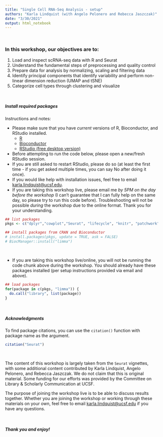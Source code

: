```yaml
---
title: "Single Cell RNA-Seq Analysis - setup" 
authors: "Karla Lindquist (with Angelo Pelonero and Rebecca Jaszczak)"
date: "3/30/2021"
output: html_notebook
---
```


<br/>

### In this workshop, our objectives are to:  

1. Load and inspect scRNA-seq data with R and Seurat 
2. Understand the fundamental steps of preprocessing and quality control
3. Prepare data for analysis by normalizing, scaling and filtering data  
4. Identify principal components that identify variability and perform non-linear dimension reduction (UMAP and tSNE)
5. Categorize cell types through clustering and visualize  

<br/>

##### Install required packages

Instructions and notes:  

* Please make sure that you have _current_ versions of R, Bioconductor, and RStudio installed.      
  + [R](https://cran.r-project.org/)  
  + [Bioconductor](https://bioconductor.org/install/)  
  + [RStudio (free desktop version)](https://www.rstudio.com/products/rstudio/download/)  
* Before attempting to run the code below, please open a new/fresh RStudio session.  
* If you are still asked to restart RStudio, please do so (at least the first time - if you get asked multiple times, you can say No after doing it once). 
* If you would like help with installation issues, feel free to email <karla.lindquist@ucsf.edu>.  
* If you are taking this workshop live, please email me _by 5PM on the day before the workshop_ (I can't guarantee that I can fully help on the same day, so please try to run this code before). Troubleshooting will not be possible _during_ the workshop due to the online format. Thank you for your understanding.      


```r
## list packages
pkgs <- c("dplyr","cowplot","Seurat", "lifecycle", "knitr", "patchwork", "BiocManager") 

## install packages from CRAN and Bioconductor
# install.packages(pkgs, update = TRUE, ask = FALSE)
# BiocManager::install("limma")
```

</br> 

* If you are taking this workshop live/online, you will not be running the code chunk above during the workshop. You should already have these packages installed (per setup instructions provided via email and above).  

```r
## load packages
for(package in c(pkgs, "limma")) {
  do.call("library", list(package))
}
```

</br>

##### Acknowledgments  

To find package citations, you can use the `citation()` function with package name as the argument.   

```r
citation("Seurat")
```
</br> 


The content of this workshop is largely taken from the `Seurat` vignettes, with some additional content contributed by Karla Lindquist, Angelo Pelonero, and Rebecca Jaszczak. We do not claim that this is original material. Some funding for our efforts was provided by the Committee on Library & Scholarly Communication at UCSF.  

The purpose of joining the workshop live is to be able to discuss results together. Whether you are joining the workshop or working through these materials on your own, feel free to email <karla.lindquist@ucsf.edu> if you have any questions.  

</br>

##### Thank you and enjoy!  



